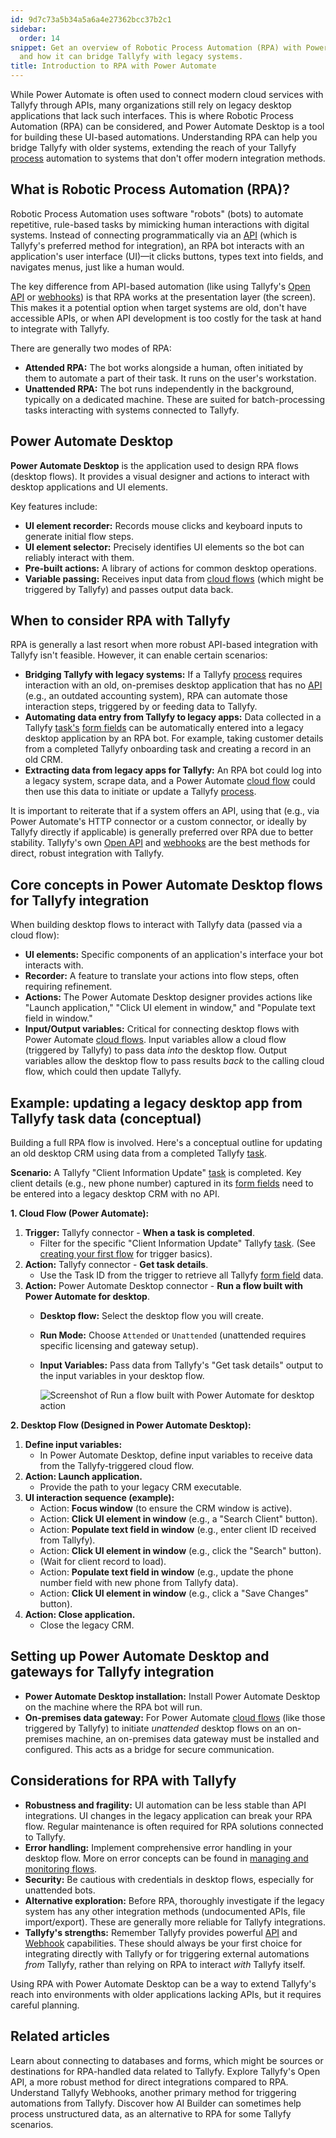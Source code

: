```yaml
---
id: 9d7c73a5b34a5a6a4e27362bcc37b2c1
sidebar:
  order: 14
snippet: Get an overview of Robotic Process Automation (RPA) with Power Automate Desktop
  and how it can bridge Tallyfy with legacy systems.
title: Introduction to RPA with Power Automate
---
```



While Power Automate is often used to connect modern cloud services with Tallyfy through APIs, many organizations still rely on legacy desktop applications that lack such interfaces. This is where Robotic Process Automation (RPA) can be considered, and Power Automate Desktop is a tool for building these UI-based automations. Understanding RPA can help you bridge Tallyfy with older systems, extending the reach of your Tallyfy [process](/products/pro/tracking-and-tasks/processes/) automation to systems that don't offer modern integration methods.

## What is Robotic Process Automation (RPA)?

Robotic Process Automation uses software "robots" (bots) to automate repetitive, rule-based tasks by mimicking human interactions with digital systems. Instead of connecting programmatically via an [API](/products/pro/integrations/open-api/) (which is Tallyfy's preferred method for integration), an RPA bot interacts with an application's user interface (UI)—it clicks buttons, types text into fields, and navigates menus, just like a human would.

The key difference from API-based automation (like using Tallyfy's [Open API](/products/pro/integrations/open-api/) or [webhooks](/products/pro/integrations/webhooks/)) is that RPA works at the presentation layer (the screen). This makes it a potential option when target systems are old, don't have accessible APIs, or when API development is too costly for the task at hand to integrate with Tallyfy.

There are generally two modes of RPA:

*   **Attended RPA:** The bot works alongside a human, often initiated by them to automate a part of their task. It runs on the user's workstation.
*   **Unattended RPA:** The bot runs independently in the background, typically on a dedicated machine. These are suited for batch-processing tasks interacting with systems connected to Tallyfy.

## Power Automate Desktop

**Power Automate Desktop** is the application used to design RPA flows (desktop flows). It provides a visual designer and actions to interact with desktop applications and UI elements.

Key features include:

*   **UI element recorder:** Records mouse clicks and keyboard inputs to generate initial flow steps.
*   **UI element selector:** Precisely identifies UI elements so the bot can reliably interact with them.
*   **Pre-built actions:** A library of actions for common desktop operations.
*   **Variable passing:** Receives input data from [cloud flows](/products/pro/integrations/middleware/power-automate/understanding-power-automate-basics/) (which might be triggered by Tallyfy) and passes output data back.

## When to consider RPA with Tallyfy

RPA is generally a last resort when more robust API-based integration with Tallyfy isn't feasible. However, it can enable certain scenarios:

*   **Bridging Tallyfy with legacy systems:** If a Tallyfy [process](/products/pro/tracking-and-tasks/processes/) requires interaction with an old, on-premises desktop application that has no [API](/products/pro/integrations/open-api/) (e.g., an outdated accounting system), RPA can automate those interaction steps, triggered by or feeding data to Tallyfy.
*   **Automating data entry from Tallyfy to legacy apps:** Data collected in a Tallyfy [task's](/products/pro/tracking-and-tasks/tasks/) [form fields](/products/pro/tracking-and-tasks/tasks/what-are-form-fields-in-tallyfy/) can be automatically entered into a legacy desktop application by an RPA bot. For example, taking customer details from a completed Tallyfy onboarding task and creating a record in an old CRM.
*   **Extracting data from legacy apps for Tallyfy:** An RPA bot could log into a legacy system, scrape data, and a Power Automate [cloud flow](/products/pro/integrations/middleware/power-automate/understanding-power-automate-basics/) could then use this data to initiate or update a Tallyfy [process](/products/pro/tracking-and-tasks/processes/).

It is important to reiterate that if a system offers an API, using that (e.g., via Power Automate's HTTP connector or a custom connector, or ideally by Tallyfy directly if applicable) is generally preferred over RPA due to better stability. Tallyfy's own [Open API](/products/pro/integrations/open-api/) and [webhooks](/products/pro/integrations/webhooks/) are the best methods for direct, robust integration with Tallyfy.

## Core concepts in Power Automate Desktop flows for Tallyfy integration

When building desktop flows to interact with Tallyfy data (passed via a cloud flow):

*   **UI elements:** Specific components of an application's interface your bot interacts with.
*   **Recorder:** A feature to translate your actions into flow steps, often requiring refinement.
*   **Actions:** The Power Automate Desktop designer provides actions like "Launch application," "Click UI element in window," and "Populate text field in window."
*   **Input/Output variables:** Critical for connecting desktop flows with Power Automate [cloud flows](/products/pro/integrations/middleware/power-automate/understanding-power-automate-basics/). Input variables allow a cloud flow (triggered by Tallyfy) to pass data *into* the desktop flow. Output variables allow the desktop flow to pass results *back* to the calling cloud flow, which could then update Tallyfy.

## Example: updating a legacy desktop app from Tallyfy task data (conceptual)

Building a full RPA flow is involved. Here's a conceptual outline for updating an old desktop CRM using data from a completed Tallyfy [task](/products/pro/tracking-and-tasks/tasks/).

**Scenario:** A Tallyfy "Client Information Update" [task](/products/pro/tracking-and-tasks/tasks/) is completed. Key client details (e.g., new phone number) captured in its [form fields](/products/pro/tracking-and-tasks/tasks/what-are-form-fields-in-tallyfy/) need to be entered into a legacy desktop CRM with no API.

**1. Cloud Flow (Power Automate):**

<Steps>

1.  **Trigger:** Tallyfy connector - **When a task is completed**.
    *   Filter for the specific "Client Information Update" Tallyfy [task](/products/pro/tracking-and-tasks/tasks/). (See [creating your first flow](/products/pro/integrations/middleware/power-automate/creating-your-first-flow-in-power-automate/) for trigger basics).
2.  **Action:** Tallyfy connector - **Get task details**.
    *   Use the Task ID from the trigger to retrieve all Tallyfy [form field](/products/pro/tracking-and-tasks/tasks/what-are-form-fields-in-tallyfy/) data.
3.  **Action:** Power Automate Desktop connector - **Run a flow built with Power Automate for desktop**.
    *   **Desktop flow:** Select the desktop flow you will create.
    *   **Run Mode:** Choose `Attended` or `Unattended` (unattended requires specific licensing and gateway setup).
    *   **Input Variables:** Pass data from Tallyfy's "Get task details" output to the input variables in your desktop flow.

        ![Screenshot of Run a flow built with Power Automate for desktop action](mdc:/pro/integrations/middleware/power-automate/assets/run-desktop-flow-action.png)

</Steps>

**2. Desktop Flow (Designed in Power Automate Desktop):**

<Steps>

1.  **Define input variables:**
    *   In Power Automate Desktop, define input variables to receive data from the Tallyfy-triggered cloud flow.
2.  **Action: Launch application.**
    *   Provide the path to your legacy CRM executable.
3.  **UI interaction sequence (example):**
    *   Action: **Focus window** (to ensure the CRM window is active).
    *   Action: **Click UI element in window** (e.g., a "Search Client" button).
    *   Action: **Populate text field in window** (e.g., enter client ID received from Tallyfy).
    *   Action: **Click UI element in window** (e.g., click the "Search" button).
    *   (Wait for client record to load).
    *   Action: **Populate text field in window** (e.g., update the phone number field with new phone from Tallyfy data).
    *   Action: **Click UI element in window** (e.g., click a "Save Changes" button).
4.  **Action: Close application.**
    *   Close the legacy CRM.

</Steps>

## Setting up Power Automate Desktop and gateways for Tallyfy integration

*   **Power Automate Desktop installation:** Install Power Automate Desktop on the machine where the RPA bot will run.
*   **On-premises data gateway:** For Power Automate [cloud flows](/products/pro/integrations/middleware/power-automate/understanding-power-automate-basics/) (like those triggered by Tallyfy) to initiate *unattended* desktop flows on an on-premises machine, an on-premises data gateway must be installed and configured. This acts as a bridge for secure communication.

## Considerations for RPA with Tallyfy

*   **Robustness and fragility:** UI automation can be less stable than API integrations. UI changes in the legacy application can break your RPA flow. Regular maintenance is often required for RPA solutions connected to Tallyfy.
*   **Error handling:** Implement comprehensive error handling in your desktop flow. More on error concepts can be found in [managing and monitoring flows](/products/pro/integrations/middleware/power-automate/managing-and-monitoring-power-automate-flows/).
*   **Security:** Be cautious with credentials in desktop flows, especially for unattended bots.
*   **Alternative exploration:** Before RPA, thoroughly investigate if the legacy system has any other integration methods (undocumented APIs, file import/export). These are generally more reliable for Tallyfy integrations.
*   **Tallyfy's strengths:** Remember Tallyfy provides powerful [API](/products/pro/integrations/open-api/) and [Webhook](/products/pro/integrations/webhooks/) capabilities. These should always be your first choice for integrating directly with Tallyfy or for triggering external automations *from* Tallyfy, rather than relying on RPA to interact *with* Tallyfy itself.

Using RPA with Power Automate Desktop can be a way to extend Tallyfy's reach into environments with older applications lacking APIs, but it requires careful planning.


## Related articles
<CardGrid>
<LinkTitleCard header="<b>Pro > Integrations > Middleware > Power Automate > Connecting Power Automate to external data</b>" href="/products/pro/integrations/middleware/power-automate/connecting-power-automate-to-external-data/" > Learn about connecting to databases and forms, which might be sources or destinations for RPA-handled data related to Tallyfy. </LinkTitleCard>
<LinkTitleCard header="<b>Pro > Integrations > Open API</b>" href="/products/pro/integrations/open-api/" > Explore Tallyfy's Open API, a more robust method for direct integrations compared to RPA. </LinkTitleCard>
<LinkTitleCard header="<b>Pro > Integrations > Webhooks</b>" href="/products/pro/integrations/webhooks/" > Understand Tallyfy Webhooks, another primary method for triggering automations from Tallyfy. </LinkTitleCard>
<LinkTitleCard header="<b>Pro > Integrations > Middleware > Power Automate > Leveraging AI Builder in Power Automate</b>" href="/products/pro/integrations/middleware/power-automate/leveraging-ai-builder-in-power-automate/" > Discover how AI Builder can sometimes help process unstructured data, as an alternative to RPA for some Tallyfy scenarios. </LinkTitleCard>
</CardGrid>